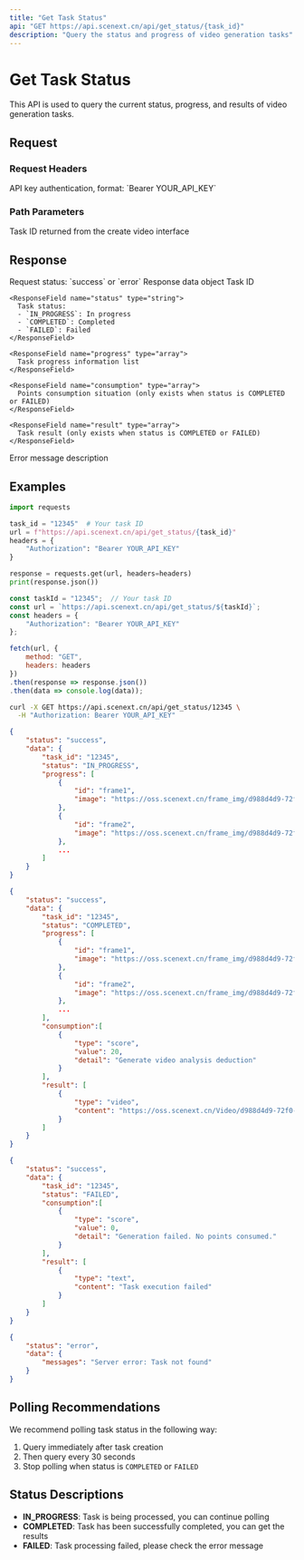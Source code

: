 ```yaml
---
title: "Get Task Status"
api: "GET https://api.scenext.cn/api/get_status/{task_id}"
description: "Query the status and progress of video generation tasks"
---
```


# Get Task Status

This API is used to query the current status, progress, and results of video generation tasks.

## Request

### Request Headers

<ParamField header="Authorization" type="string" required>
  API key authentication, format: `Bearer YOUR_API_KEY`
</ParamField>

### Path Parameters

<ParamField path="task_id" type="string" required>
  Task ID returned from the create video interface
</ParamField>

## Response

<ResponseField name="status" type="string">
  Request status: `success` or `error`
</ResponseField>

<ResponseField name="data" type="object">
  Response data object
  
  <Expandable title="Success Response">
    <ResponseField name="task_id" type="string">
      Task ID
    </ResponseField>
    
    <ResponseField name="status" type="string">
      Task status:
      - `IN_PROGRESS`: In progress
      - `COMPLETED`: Completed
      - `FAILED`: Failed
    </ResponseField>
    
    <ResponseField name="progress" type="array">
      Task progress information list
    </ResponseField>

    <ResponseField name="consumption" type="array">
      Points consumption situation (only exists when status is COMPLETED or FAILED)
    </ResponseField>
    
    <ResponseField name="result" type="array">
      Task result (only exists when status is COMPLETED or FAILED)
    </ResponseField>
  </Expandable>
  
  <Expandable title="Error Response">
    <ResponseField name="messages" type="string">
      Error message description
    </ResponseField>
  </Expandable>
</ResponseField>

## Examples

<RequestExample>

```python Python
import requests

task_id = "12345"  # Your task ID
url = f"https://api.scenext.cn/api/get_status/{task_id}"
headers = {
    "Authorization": "Bearer YOUR_API_KEY"
}

response = requests.get(url, headers=headers)
print(response.json())
```

```javascript JavaScript
const taskId = "12345";  // Your task ID
const url = `https://api.scenext.cn/api/get_status/${taskId}`;
const headers = {
    "Authorization": "Bearer YOUR_API_KEY"
};

fetch(url, {
    method: "GET",
    headers: headers
})
.then(response => response.json())
.then(data => console.log(data));
```

```bash cURL
curl -X GET https://api.scenext.cn/api/get_status/12345 \
  -H "Authorization: Bearer YOUR_API_KEY"
```

</RequestExample>

<ResponseExample>

```json In Progress
{
    "status": "success",
    "data": {
        "task_id": "12345",
        "status": "IN_PROGRESS",
        "progress": [
            {
                "id": "frame1",
                "image": "https://oss.scenext.cn/frame_img/d988d4d9-72f0-4b76-97b0-ca974335dcf4/ed6e7bae-cb5d-4e75-a6ae-b4beced80c92/frame1.png?OSSAccessKeyId=LTAI5tDkzckmQzw7eKj4s47h&Expires=1749287113&Signature=ZofSGtAyhO3KolVaMC8ICUZJNWE%3D"
            },
            {
                "id": "frame2",
                "image": "https://oss.scenext.cn/frame_img/d988d4d9-72f0-4b76-97b0-ca974335dcf4/ed6e7bae-cb5d-4e75-a6ae-b4beced80c92/frame3.png?OSSAccessKeyId=LTAI5tDkzckmQzw7eKj4s47h&Expires=1749287134&Signature=5zB4nuv7PQkPDCzbKLMQBlb9f%2Bo%3D"
            },
            ...
        ]
    }
}
```

```json Completed
{
    "status": "success",
    "data": {
        "task_id": "12345",
        "status": "COMPLETED",
        "progress": [
            {
                "id": "frame1",
                "image": "https://oss.scenext.cn/frame_img/d988d4d9-72f0-4b76-97b0-ca974335dcf4/ed6e7bae-cb5d-4e75-a6ae-b4beced80c92/frame1.png?OSSAccessKeyId=LTAI5tDkzckmQzw7eKj4s47h&Expires=1749287113&Signature=ZofSGtAyhO3KolVaMC8ICUZJNWE%3D"
            },
            {
                "id": "frame2",
                "image": "https://oss.scenext.cn/frame_img/d988d4d9-72f0-4b76-97b0-ca974335dcf4/ed6e7bae-cb5d-4e75-a6ae-b4beced80c92/frame3.png?OSSAccessKeyId=LTAI5tDkzckmQzw7eKj4s47h&Expires=1749287134&Signature=5zB4nuv7PQkPDCzbKLMQBlb9f%2Bo%3D"
            },
            ...
        ],
        "consumption":[
            {
                "type": "score",
                "value": 20,
                "detail": "Generate video analysis deduction"
            }
        ],
        "result": [
            {
                "type": "video",
                "content": "https://oss.scenext.cn/Video/d988d4d9-72f0-4b76-97b0-ca974335dcf4/Manimed6e7bae-cb5d-4e75-a6ae-b4beced80c92.mp4?OSSAccessKeyId=LTAI5tDkzckmQzw7eKj4s47h&Expires=1749288010&Signature=CZRkEsLpWctM9MS3v7IbpRvMcKI%3D"
            }
        ]
    }
}
```

```json Failed
{
    "status": "success",
    "data": {
        "task_id": "12345",
        "status": "FAILED",
        "consumption":[
            {
                "type": "score",
                "value": 0,
                "detail": "Generation failed. No points consumed."
            }
        ],
        "result": [
            {
                "type": "text",
                "content": "Task execution failed"
            }
        ]
    }
}
```

```json Error Response
{
    "status": "error",
    "data": {
        "messages": "Server error: Task not found"
    }
}
```

</ResponseExample>

## Polling Recommendations

We recommend polling task status in the following way:

1. Query immediately after task creation
2. Then query every 30 seconds
3. Stop polling when status is `COMPLETED` or `FAILED`

## Status Descriptions

- **IN_PROGRESS**: Task is being processed, you can continue polling
- **COMPLETED**: Task has been successfully completed, you can get the results
- **FAILED**: Task processing failed, please check the error message
